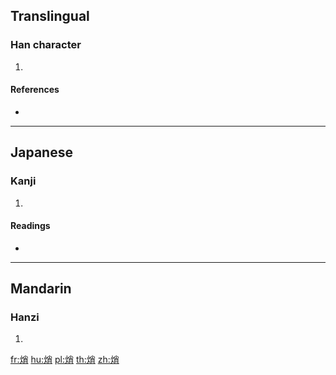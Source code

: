 {{character info/new}}
==Translingual==

===Han character===
{{Han char|rn=86|rad=火|as=07|sn=11|four=|canj=FFB|ids=⿰火肖}}

# {{defn|Han|sort=火07}}

====References====
* {{Han ref|kx=0672.190|dkj=19074|dj=1081.030|hdz=32204.070|uh=7107|ud=28935}}

----

==Japanese==

===Kanji===
{{ja-kanji|grade=|rs=火07}}

# {{defn|lang=ja|sort=火07}}

====Readings====
* {{ja-readings|on=[[しょう]] (shō), [[そう]] (sō)|kun=[[かわす]] (kawasu), [[かわかす]] (kawakasu), [[とろかす]] (torokasu)}}

----

==Mandarin==

===Hanzi===
{{cmn-hanzi|pin=[[xiāo]] ([[xiao1]])|wg=hsiao<sup>1</sup>}}

# {{defn|lang=cmn|sort=火07}}

[[fr:焇]]
[[hu:焇]]
[[pl:焇]]
[[th:焇]]
[[zh:焇]]